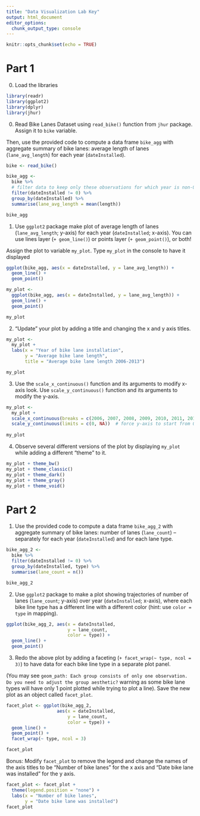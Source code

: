 ```yaml
---
title: "Data Visualization Lab Key"
output: html_document
editor_options: 
  chunk_output_type: console
---
```


```r
knitr::opts_chunk$set(echo = TRUE)
```

# Part 1

0. Load the libraries

```r
library(readr)
library(ggplot2)
library(dplyr)
library(jhur)
```

0. Read Bike Lanes Dataset using `read_bike()` function from `jhur` package. Assign it to `bike` variable. 

Then, use the provided code to compute a data frame `bike_agg` with aggregate summary of bike lanes: average length of lanes (`lane_avg_length`) for each year (`dateInstalled`). 

```r
bike <- read_bike()

bike_agg <- 
  bike %>%
  # filter data to keep only these observations for which year is non-0
  filter(dateInstalled != 0) %>%
  group_by(dateInstalled) %>%
  summarise(lane_avg_length = mean(length)) 

bike_agg

```

1. Use `ggplot2` package make plot of average length of lanes (`lane_avg_length`; y-axis) for each year (`dateInstalled`; x-axis). You can use lines layer (`+ geom_line()`) or points layer (`+ geom_point()`), or both!

Assign the plot to variable `my_plot`. Type `my_plot` in the console to have it displayed 

```r
ggplot(bike_agg, aes(x = dateInstalled, y = lane_avg_length)) + 
  geom_line() + 
  geom_point()

my_plot <- 
  ggplot(bike_agg, aes(x = dateInstalled, y = lane_avg_length)) + 
  geom_line() + 
  geom_point()

my_plot
```

2. "Update" your plot by adding a title and changing the x and y axis titles. 

```r
my_plot <- 
  my_plot + 
  labs(x = "Year of bike lane installation",
       y = "Average bike lane length",
       title = "Average bike lane length 2006-2013")

my_plot
```

3. Use the `scale_x_continuous()` function and its arguments to modify x-axis look. Use `scale_y_continuous()` function and its arguments to modify the y-axis. 

```r
my_plot <- 
  my_plot + 
  scale_x_continuous(breaks = c(2006, 2007, 2008, 2009, 2010, 2011, 2012, 2013)) + 
  scale_y_continuous(limits = c(0, NA))  # force y-axis to start from 0, do not force upper bound 
  
my_plot
```


4. Observe several different versions of the plot by displaying `my_plot` while adding a different "theme" to it. 

```r
my_plot + theme_bw()
my_plot + theme_classic()
my_plot + theme_dark()
my_plot + theme_gray()
my_plot + theme_void()
```


# Part 2

1. Use the provided code to compute a data frame `bike_agg_2` with aggregate summary of bike lanes: number of lanes (`lane_count`) -- separately for each year (`dateInstalled`) and for each lane type. 

```r
bike_agg_2 <- 
  bike %>%
  filter(dateInstalled != 0) %>%
  group_by(dateInstalled, type) %>%
  summarise(lane_count = n())

bike_agg_2
```


2.  Use `ggplot2` package to make a plot showing trajectories of number of lanes (`lane_count`; y-axis) over year (`dateInstalled`; x-axis), where each bike line type has a different line with a different color (hint: use `color = type` in mapping). 

```r
ggplot(bike_agg_2, aes(x = dateInstalled, 
                       y = lane_count, 
                       color = type)) + 
  geom_line() + 
  geom_point()
```

3. Redo the above plot by adding a faceting  (`+ facet_wrap(~ type, ncol = 3)`) to have data for each bike line type in a separate plot panel. 

(You may see `geom_path: Each group consists of only one observation. Do you need to adjust the group aesthetic?` warning as some bike lane types will have only 1 point plotted while trying to plot a line).
Save the new plot as an object called `facet_plot`.

```r
facet_plot <- ggplot(bike_agg_2, 
                   aes(x = dateInstalled, 
                       y = lane_count, 
                       color = type)) + 
  geom_line() +
  geom_point() +
  facet_wrap(~ type, ncol = 3)

facet_plot
```

Bonus: Modify `facet_plot` to remove the legend and change the names of the axis titles to be "Number of bike lanes" for the x axis and "Date bike lane was installed" for the y axis. 

```r
facet_plot <- facet_plot +
  theme(legend.position = "none") +
  labs(x = "Number of bike lanes",
       y = "Date bike lane was installed")
facet_plot
```

